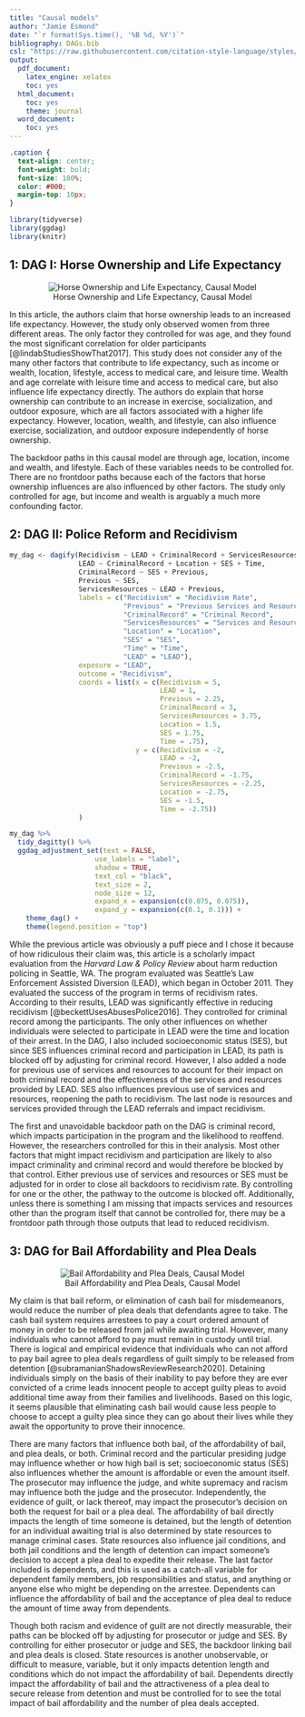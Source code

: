 ```yaml
---
title: "Causal models"
author: "Jamie Esmond"
date: "`r format(Sys.time(), '%B %d, %Y')`"
bibliography: DAGs.bib
csl: "https://raw.githubusercontent.com/citation-style-language/styles/master/apa.csl"
output: 
  pdf_document: 
    latex_engine: xelatex
    toc: yes
  html_document: 
    toc: yes
    theme: journal
  word_document: 
    toc: yes
---
```

```css

.caption {
  text-align: center;
  font-weight: bold;
  font-size: 100%;
  color: #000;
  margin-top: 10px;
}

```
```r
library(tidyverse)
library(ggdag)
library(knitr)
```

\newpage

## 1: DAG I: Horse Ownership and Life Expectancy

<center>

![Horse Ownership and Life Expectancy, Causal Model](dagitty-horse-life.png)

</center>

In this article, the authors claim that horse ownership leads to an increased life expectancy. However, the study only observed women from three different areas. The only factor they controlled for was age, and they found the most significant correlation for older participants [@lindabStudiesShowThat2017]. This study does not consider any of the many other factors that contribute to life expectancy, such as income or wealth, location, lifestyle, access to medical care, and leisure time. Wealth and age correlate with leisure time and access to medical care, but also influence life expectancy directly. The authors do explain that horse ownership can contribute to an increase in exercise, socialization, and outdoor exposure, which are all factors associated with a higher life expectancy. However, location, wealth, and lifestyle, can also influence exercise, socialization, and outdoor exposure independently of horse ownership.

The backdoor paths in this causal model are through age, location, income and wealth, and lifestyle. Each of these variables needs to be controlled for. There are no frontdoor paths because each of the factors that horse ownership influences are also influenced by other factors. The study only controlled for age, but income and wealth is arguably a much more confounding factor.

\newpage

## 2: DAG II: Police Reform and Recidivism

```r
my_dag <- dagify(Recidivism ~ LEAD + CriminalRecord + ServicesResources,
                 LEAD ~ CriminalRecord + Location + SES + Time,
                 CriminalRecord ~ SES + Previous,
                 Previous ~ SES,
                 ServicesResources ~ LEAD + Previous,
                 labels = c("Recidivism" = "Recidivism Rate",
                            "Previous" = "Previous Services and Resources",
                            "CriminalRecord" = "Criminal Record",
                            "ServicesResources" = "Services and Resources",
                            "Location" = "Location",
                            "SES" = "SES",
                            "Time" = "Time",
                            "LEAD" = "LEAD"),
                 exposure = "LEAD",
                 outcome = "Recidivism",
                 coords = list(x = c(Recidivism = 5, 
                                     LEAD = 1, 
                                     Previous = 2.25, 
                                     CriminalRecord = 3, 
                                     ServicesResources = 3.75, 
                                     Location = 1.5, 
                                     SES = 1.75, 
                                     Time = .75),
                               y = c(Recidivism = -2, 
                                     LEAD = -2, 
                                     Previous = -2.5, 
                                     CriminalRecord = -1.75, 
                                     ServicesResources = -2.25, 
                                     Location = -2.75, 
                                     SES = -1.5, 
                                     Time = -2.75))
                 )

my_dag %>% 
  tidy_dagitty() %>%
  ggdag_adjustment_set(text = FALSE, 
                     use_labels = "label", 
                     shadow = TRUE, 
                     text_col = "black",
                     text_size = 2,
                     node_size = 12,
                     expand_x = expansion(c(0.075, 0.075)),
                     expand_y = expansion(c(0.1, 0.1))) + 
    theme_dag() +
    theme(legend.position = "top")

```

While the previous article was obviously a puff piece and I chose it because of how ridiculous their claim was, this article is a scholarly impact evaluation from the *Harvard Law & Policy Review* about harm reduction policing in Seattle, WA. The program evaluated was Seattle’s Law Enforcement Assisted Diversion (LEAD), which began in October 2011. They evaluated the success of the program in terms of recidivism rates. According to their results, LEAD was significantly effective in reducing recidivism [@beckettUsesAbusesPolice2016]. They controlled for criminal record among the participants. The only other influences on whether individuals were selected to participate in LEAD were the time and location of their arrest. In the DAG, I also included socioeconomic status (SES), but since SES influences criminal record and participation in LEAD, its path is blocked off by adjusting for criminal record. However, I also added a node for previous use of services and resources to account for their impact on both criminal record and the effectiveness of the services and resources provided by LEAD. SES also influences previous use of services and resources, reopening the path to recidivism. The last node is resources and services provided through the LEAD referrals and impact recidivism. 

The first and unavoidable backdoor path on the DAG is criminal record, which impacts participation in the program and the likelihood to reoffend. However, the researchers controlled for this in their analysis. Most other factors that might impact recidivism and participation are likely to also impact criminality and criminal record and would therefore be blocked by that control. Either previous use of services and resources or SES must be adjusted for in order to close all backdoors to recidivism rate. By controlling for one or the other, the pathway to the outcome is blocked off. Additionally, unless there is something I am missing that impacts services and resources other than the program itself that cannot be controlled for, there may be a frontdoor path through those outputs that lead to reduced recidivism.

\newpage

## 3: DAG for Bail Affordability and Plea Deals

<center>

![Bail Affordability and Plea Deals, Causal Model](dagitty-bail-pleas.png)

</center>

My claim is that bail reform, or elimination of cash bail for misdemeanors, would reduce the number of plea deals that defendants agree to take. The cash bail system requires arrestees to pay a court ordered amount of money in order to be released from jail while awaiting trial. However, many individuals who cannot afford to pay must remain in custody until trial. There is logical and empirical evidence that individuals who can not afford to pay bail agree to plea deals regardless of guilt simply to be released from detention [@subramanianShadowsReviewResearch2020]. Detaining individuals simply on the basis of their inability to pay before they are ever convicted of a crime leads innocent people to accept guilty pleas to avoid additional time away from their families and livelihoods. Based on this logic, it seems plausible that eliminating cash bail would cause less people to choose to accept a guilty plea since they can go about their lives while they await the opportunity to prove their innocence. 

There are many factors that influence both bail, of the affordability of bail, and plea deals, or both. Criminal record and the particular presiding judge may influence whether or how high bail is set; socioeconomic status (SES) also influences whether the amount is affordable or even the amount itself. The prosecutor may influence the judge, and white supremacy and racism may influence both the judge and the prosecutor. Independently, the evidence of guilt, or lack thereof, may impact the prosecutor’s decision on both the request for bail or a plea deal. The affordability of bail directly impacts the length of time someone is detained, but the length of detention for an individual awaiting trial is also determined by state resources to manage criminal cases. State resources also influence jail conditions, and both jail conditions and the length of detention can impact someone’s decision to accept a plea deal to expedite their release. The last factor included is dependents, and this is used as a catch-all variable for dependent family members, job responsibilities and status, and anything or anyone else who might be depending on the arrestee. Dependents can influence the affordability of bail and the acceptance of plea deal to reduce the amount of time away from dependents. 

Though both racism and evidence of guilt are not directly measurable, their paths can be blocked off by adjusting for prosecutor or judge and SES. By controlling for either prosecutor or judge and SES, the backdoor linking bail and plea deals is closed. State resources is another unobservable, or difficult to measure, variable, but it only impacts detention length and conditions which do not impact the affordability of bail. Dependents directly impact the affordability of bail and the attractiveness of a plea deal to secure release from detention and must be controlled for to see the total impact of bail affordability and the number of plea deals accepted. 

\newpage

